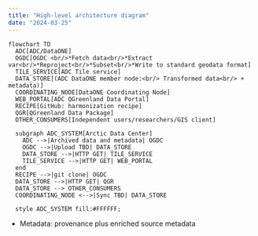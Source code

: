 ```yaml
---
title: "High-level architecture diagram"
date: "2024-03-25"
---
```


```mermaid
flowchart TD
  ADC[ADC/DataONE]
  OGDC[OGDC <br/>*Fetch data<br/>*Extract var<br/>*Reproject<br/>*Subset<br/>*Write to standard geodata format]
  TILE_SERVICE[ADC Tile service]
  DATA_STORE[(ADC DataONE member node:<br/> Transformed data<br/> + metadata)]
  COORDINATING_NODE[DataONE Coordinating Node]
  WEB_PORTAL[ADC QGreenland Data Portal]
  RECIPE[GitHub: harmonization recipe]
  QGR[QGreenland Data Package]
  OTHER_CONSUMERS[Independent users/researchers/GIS client]

  subgraph ADC_SYSTEM[Arctic Data Center]
    ADC -->|Archived data and metadata| OGDC
    OGDC -->|Upload TBD| DATA_STORE
    DATA_STORE -->|HTTP GET| TILE_SERVICE
    TILE_SERVICE -->|HTTP GET| WEB_PORTAL
  end
  RECIPE -->|git clone| OGDC
  DATA_STORE -->|HTTP GET| QGR
  DATA_STORE --> OTHER_CONSUMERS
  COORDINATING_NODE <-->|Sync TBD| DATA_STORE

  style ADC_SYSTEM fill:#FFFFFF;
```

* Metadata: provenance plus enriched source metadata
